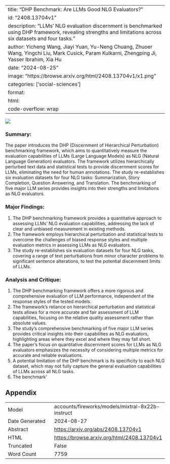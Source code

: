 
---
title: "DHP Benchmark: Are LLMs Good NLG Evaluators?"
id: "2408.13704v1"
description: "LLMs' NLG evaluation discernment is benchmarked using DHP framework, revealing strengths and limitations across six datasets and four tasks."
author: Yicheng Wang, Jiayi Yuan, Yu-Neng Chuang, Zhuoer Wang, Yingchi Liu, Mark Cusick, Param Kulkarni, Zhengping Ji, Yasser Ibrahim, Xia Hu
date: "2024-08-25"
image: "https://browse.arxiv.org/html/2408.13704v1/x1.png"
categories: ['social-sciences']
format:
  html:
    code-overflow: wrap
---

![](https://browse.arxiv.org/html/2408.13704v1/x1.png)

### Summary:

The paper introduces the DHP (Discernment of Hierarchical Perturbation) benchmarking framework, which aims to quantitatively measure the evaluation capabilities of LLMs (Large Language Models) as NLG (Natural Language Generation) evaluators. The framework utilizes hierarchically perturbed text data and statistical tests to provide discernment scores for LLMs, eliminating the need for human annotations. The study re-establishes six evaluation datasets for four NLG tasks: Summarization, Story Completion, Question Answering, and Translation. The benchmarking of five major LLM series provides insights into their strengths and limitations as NLG evaluators.

### Major Findings:

1. The DHP benchmarking framework provides a quantitative approach to assessing LLMs' NLG evaluation capabilities, addressing the lack of clear and unbiased measurement in existing methods.
2. The framework employs hierarchical perturbation and statistical tests to overcome the challenges of biased response styles and multiple evaluation metrics in assessing LLMs as NLG evaluators.
3. The study re-establishes six evaluation datasets for four NLG tasks, covering a range of text perturbations from minor character problems to significant sentence alterations, to test the potential discernment limits of LLMs.

### Analysis and Critique:

1. The DHP benchmarking framework offers a more rigorous and comprehensive evaluation of LLM performance, independent of the response styles of the tested models.
2. The framework's reliance on hierarchical perturbation and statistical tests allows for a more accurate and fair assessment of LLM capabilities, focusing on the relative quality assessment rather than absolute values.
3. The study's comprehensive benchmarking of five major LLM series provides critical insights into their capabilities as NLG evaluators, highlighting areas where they excel and where they may fall short.
4. The paper's focus on quantitative discernment scores for LLMs as NLG evaluators emphasizes the necessity of considering multiple metrics for accurate and reliable evaluations.
5. A potential limitation of the DHP benchmark is its specificity to each NLG dataset, which may not fully capture the general evaluation capabilities of LLMs across all NLG tasks.
6. The benchmark'

## Appendix

|          |          |
|----------|----------|
| Model     | accounts/fireworks/models/mixtral-8x22b-instruct       |
| Date Generated     | 2024-08-27       |
| Abstract | [https://arxiv.org/abs/2408.13704v1](https://arxiv.org/abs/2408.13704v1)        |
| HTML     | [https://browse.arxiv.org/html/2408.13704v1](https://browse.arxiv.org/html/2408.13704v1)       |
| Truncated       | False       |
| Word Count       | 7759       |